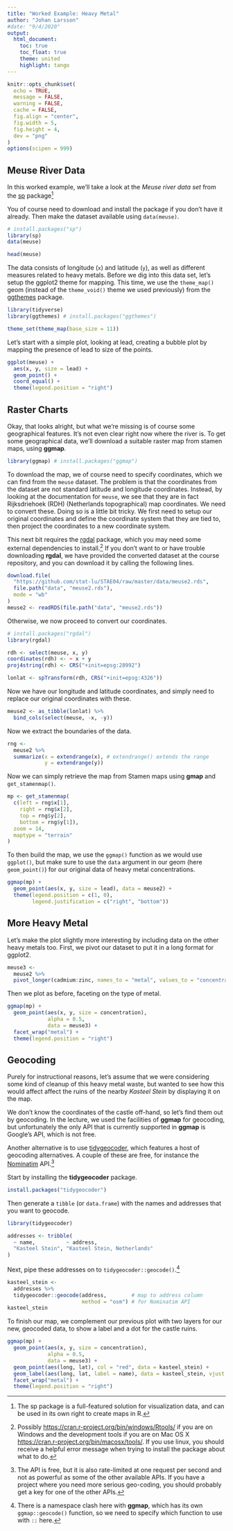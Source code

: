 ```yaml
---
title: "Worked Example: Heavy Metal"
author: "Johan Larsson"
#date: "9/4/2020"
output: 
  html_document:
    toc: true
    toc_float: true
    theme: united
    highlight: tango
---
```


```r

knitr::opts_chunk$set(
  echo = TRUE,
  message = FALSE,
  warning = FALSE,
  cache = FALSE,
  fig.align = "center",
  fig.width = 5,
  fig.height = 4,
  dev = "png"
)
options(scipen = 999)
```

## Meuse River Data

In this worked example, we'll take a look at the *Meuse river data set*
from the [sp](https://CRAN.R-project.org/package=sp) package^[The sp package
is a full-featured solution for visualization data, and can be used in its
own right to create maps in R.]

You of course need to download and install the package if you don't have
it already. Then make the dataset available using `data(meuse)`.

```r
# install.packages("sp")
library(sp)
data(meuse)

head(meuse)
```

The data consists of longitude (`x`) and latitude (`y`), as well as
different measures related to heavy metals. Before we dig into this
data set, let's setup the ggplot2 theme for mapping. This time, we use
the `theme_map()` geom (instead of the `theme_void()` theme we used
previously) from the
[ggthemes](https://CRAN.R-project.org/package=ggthemes) package.

```r
library(tidyverse)
library(ggthemes) # install.packages("ggthemes")

theme_set(theme_map(base_size = 11))
```

Let's start with a simple plot, looking at lead, creating a bubble plot by
mapping the presence of lead to size of the points.

```r
ggplot(meuse) + 
  aes(x, y, size = lead) + 
  geom_point() +
  coord_equal() +
  theme(legend.position = "right")
```

## Raster Charts

Okay, that looks alright, but what we're missing is of course some geographical
features. It's not even clear right now where the river is. To get some
geographical data, we'll download a suitable raster map from stamen maps,
using **ggmap**.

```r
library(ggmap) # install.packages("ggmap")
```

To download the map, we of course need to specify coordinates, which
we can find from the `meuse` dataset. The problem is that the
coordinates from the dataset are not standard latitude and longitude
coordinates. Instead, by looking at the documentation for `meuse`, we see
that they are in fact Rijksdriehoek (RDH) (Netherlands topographical) map
coordinates. We need to convert these. Doing so is a little bit
tricky. We first need to setup our original coordinates and define the
coordinate system that they are tied to, then project the coordinates to a
new coordinate system. 

This next bit requires the [rgdal](https://CRAN.R-project.org/package=rgdal)
package, which you may need some external dependencies to install.^[Possibly
<https://cran.r-project.org/bin/windows/Rtools/> if you are on Windows and
the development tools if you are on Mac OS X
<https://cran.r-project.org/bin/macosx/tools/>. If you use linux, you should
receive a helpful error message when trying to install the package about
what to do.] If you don't want to or have trouble downloading **rgdal**, we
have provided the converted dataset at the course repository, and
you can download it by calling the following lines.

```r
download.file(
  "https://github.com/stat-lu/STAE04/raw/master/data/meuse2.rds",
  file.path("data", "meuse2.rds"),
  mode = "wb"
)
meuse2 <- readRDS(file.path("data", "meuse2.rds"))
```

Otherwise, we now proceed to convert our coordinates.

```r
# install.packages("rgdal")
library(rgdal)

rdh <- select(meuse, x, y)
coordinates(rdh) <- ~ x + y
proj4string(rdh) <- CRS("+init=epsg:28992")

lonlat <- spTransform(rdh, CRS("+init=epsg:4326"))
```

Now we have our longitude and latitude coordinates, and simply
need to replace our original coordinates with these.

```r
meuse2 <- as_tibble(lonlat) %>%
  bind_cols(select(meuse, -x, -y))
```

Now we extract the boundaries of the data.

```r
rng <-
  meuse2 %>%
  summarize(x = extendrange(x), # extendrange() extends the range
            y = extendrange(y))
```

Now we can simply retrieve the map from Stamen maps using **gmap** and
`get_stamenmap()`.

```r
mp <- get_stamenmap(
  c(left = rng$x[1],
    right = rng$x[2],
    top = rng$y[2],
    bottom = rng$y[1]),
  zoom = 14,
  maptype = "terrain"
)
```

To then build the map, we use the `ggmap()` function as we would use `ggplot()`,
but make sure to use the `data` argument in our geom (here `geom_point()`)
for our original data of heavy metal concentrations.

```r
ggmap(mp) + 
  geom_point(aes(x, y, size = lead), data = meuse2) +
  theme(legend.position = c(1, 0),
        legend.justification = c("right", "bottom"))
```

## More Heavy Metal

Let's make the plot slightly more interesting by including data on the
other heavy metals too. First, we pivot our dataset to put it in a long
format for ggplot2.

```r
meuse3 <- 
  meuse2 %>%
  pivot_longer(cadmium:zinc, names_to = "metal", values_to = "concentration")
```

Then we plot as before, faceting on the type of metal.

```r
ggmap(mp) +
  geom_point(aes(x, y, size = concentration), 
             alpha = 0.5,
             data = meuse3) +
  facet_wrap("metal") +
  theme(legend.position = "right")
```

## Geocoding

Purely for instructional reasons, let's assume that we were considering some
kind of cleanup of this heavy metal waste, but wanted to see how this 
would affect affect the ruins of the nearby *Kasteel Stein* by 
displaying it on the map. 

We don't know the coordinates of the castle off-hand, so let's find them out
by geocoding. In the lecture, we used the facilities of **ggmap** for 
geocoding, but unfortunately the only API that is currently supported
in **ggmap** is Google's API, which is not free.

Another alternative is to use 
[tidygeocoder](https://CRAN.R-project.org/package=tidygeocoder), which
features a host of geocoding alternatives. A couple of these are free, for
instance the [Nominatim](https://nominatim.org/) API.^[The API is free, but
it is also rate-limited at one request per second and not as powerful as
some of the other available APIs. If you have a project where you need more
serious geo-coding, you should probably get a key for one of the other APIs.]

Start by installing the **tidygeocoder** package.

```r
install.packages("tidygeocoder")
```

Then generate a `tibble` (or `data.frame`) with the names
and addresses that you want to geocode.

```r
library(tidygeocoder)

addresses <- tribble(
  ~ name,          ~ address,
  "Kasteel Stein", "Kasteel Stein, Netherlands"
)
```

Next, pipe these addresses on to `tidygeocoder::geocode()`.^[There is a
namespace clash here with **ggmap**, which has its own `ggmap::geocode()`
function, so we need to specify which function to use with `::` here.]

```r
kasteel_stein <-
  addresses %>%
  tidygeocoder::geocode(address,        # map to address column
                        method = "osm") # for Nominatim API
kasteel_stein
```

To finish our map, we complement our previous plot with two layers
for our new, geocoded data, to show a label and a dot for the castle ruins.

```r
ggmap(mp) +
  geom_point(aes(x, y, size = concentration), 
             alpha = 0.5,
             data = meuse3) +
  geom_point(aes(long, lat), col = "red", data = kasteel_stein) +
  geom_label(aes(long, lat, label = name), data = kasteel_stein, vjust = -0.5) +
  facet_wrap("metal") +
  theme(legend.position = "right")
```


